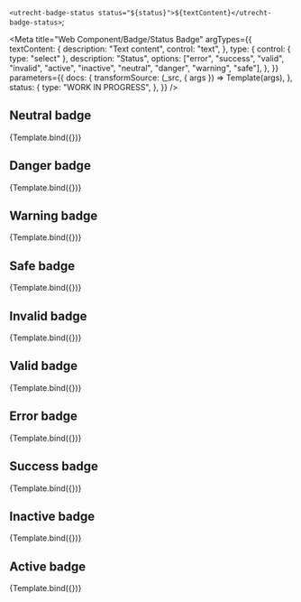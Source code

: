 <!-- @license CC0-1.0 -->


  `<utrecht-badge-status status="${status}">${textContent}</utrecht-badge-status>`;

<Meta
  title="Web Component/Badge/Status Badge"
  argTypes={{
    textContent: {
      description: "Text content",
      control: "text",
    },
    type: {
      control: { type: "select" },
      description: "Status",
      options: ["error", "success", "valid", "invalid", "active", "inactive", "neutral", "danger", "warning", "safe"],
    },
  }}
  parameters={{
    docs: {
      transformSource: (_src, { args }) => Template(args),
    },
    status: {
      type: "WORK IN PROGRESS",
    },
  }}
/>

## Neutral badge

<Canvas>
  <Story
    name="Neutral badge"
    args={{
      status: "neutral",
      textContent: "neutral",
    }}
  >
    {Template.bind({})}
  </Story>
</Canvas>

<ArgsTable story="Neutral badge" />

## Danger badge

<Canvas>
  <Story
    name="Danger badge"
    args={{
      status: "danger",
      textContent: "danger",
    }}
  >
    {Template.bind({})}
  </Story>
</Canvas>

## Warning badge

<Canvas>
  <Story
    name="Warning badge"
    args={{
      status: "warning",
      textContent: "warning",
    }}
  >
    {Template.bind({})}
  </Story>
</Canvas>

## Safe badge

<Canvas>
  <Story
    name="Safe badge"
    args={{
      status: "safe",
      textContent: "safe",
    }}
  >
    {Template.bind({})}
  </Story>
</Canvas>

## Invalid badge

<Canvas>
  <Story
    name="Invalid badge"
    args={{
      status: "invalid",
      textContent: "invalid",
    }}
  >
    {Template.bind({})}
  </Story>
</Canvas>

## Valid badge

<Canvas>
  <Story
    name="Valid badge"
    args={{
      status: "valid",
      textContent: "valid",
    }}
  >
    {Template.bind({})}
  </Story>
</Canvas>

## Error badge

<Canvas>
  <Story
    name="Error badge"
    args={{
      status: "error",
      textContent: "error",
    }}
  >
    {Template.bind({})}
  </Story>
</Canvas>

## Success badge

<Canvas>
  <Story
    name="Success badge"
    args={{
      status: "success",
      textContent: "success",
    }}
  >
    {Template.bind({})}
  </Story>
</Canvas>

## Inactive badge

<Canvas>
  <Story
    name="Inactive badge"
    args={{
      status: "inactive",
      textContent: "inactive",
    }}
  >
    {Template.bind({})}
  </Story>
</Canvas>

## Active badge

<Canvas>
  <Story
    name="Active badge"
    args={{
      status: "active",
      textContent: "active",
    }}
  >
    {Template.bind({})}
  </Story>
</Canvas>
